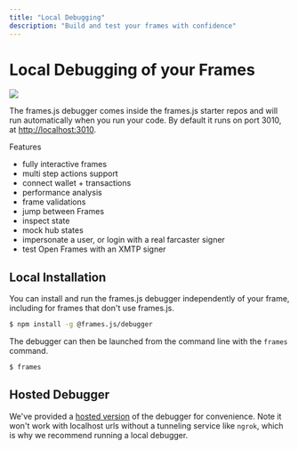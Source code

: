 ```yaml
---
title: "Local Debugging"
description: "Build and test your frames with confidence"
---
```


# Local Debugging of your Frames

![](/frames/frame2.png)

The frames.js debugger comes inside the frames.js starter repos and will run automatically when you run your code.
By default it runs on port 3010, at [http://localhost:3010](http://localhost:3010/?url=http%3A%2F%2Flocalhost%3A3000%2F).

Features
- fully interactive frames
- multi step actions support
- connect wallet + transactions
- performance analysis
- frame validations
- jump between Frames
- inspect state
- mock hub states
- impersonate a user, or login with a real farcaster signer
- test Open Frames with an XMTP signer

## Local Installation

You can install and run the frames.js debugger independently of your frame, including for frames that don't use frames.js.

```sh
$ npm install -g @frames.js/debugger
```

The debugger can then be launched from the command line with the `frames` command.
```sh
$ frames
```
## Hosted Debugger

We've provided a [hosted version](https://debugger.framesjs.org/?url=https%3A%2F%2Fframesjs.org) of the debugger for convenience. Note it won't work with localhost urls without a tunneling service like `ngrok`, which is why we recommend running a local debugger.